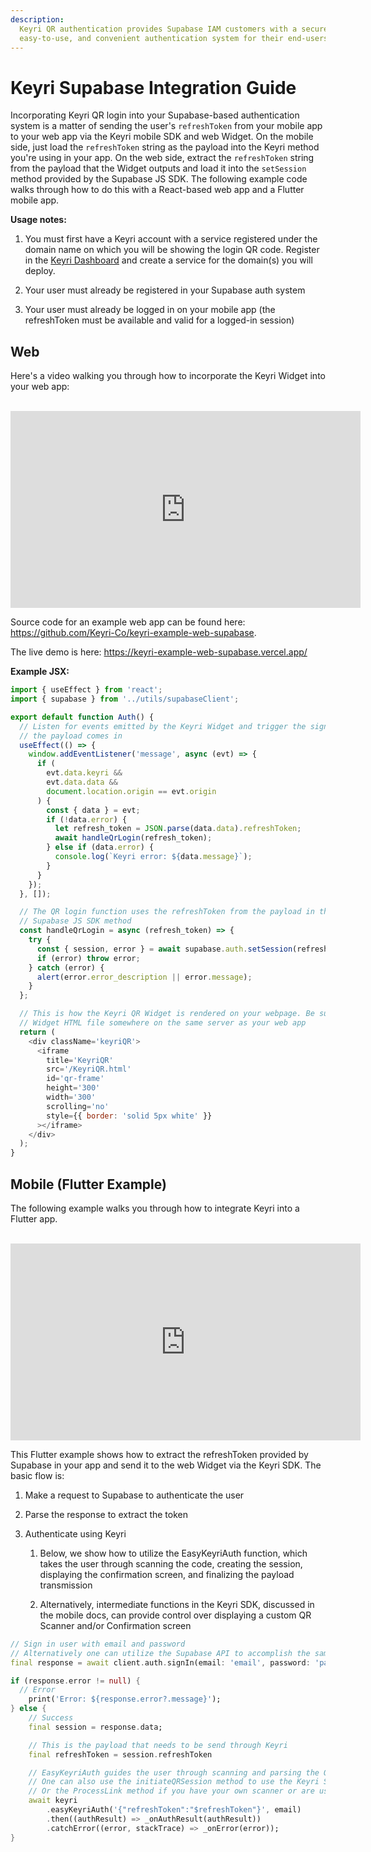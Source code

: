 ```yaml
---
description:
  Keyri QR authentication provides Supabase IAM customers with a secure,
  easy-to-use, and convenient authentication system for their end-users.
---
```


# Keyri Supabase Integration Guide

Incorporating Keyri QR login into your Supabase-based authentication system is a
matter of sending the user's `refreshToken` from your mobile app to your web app
via the Keyri mobile SDK and web Widget. On the mobile side, just load the
`refreshToken` string as the payload into the Keyri method you're using in your
app. On the web side, extract the `refreshToken` string from the payload that
the Widget outputs and load it into the `setSession` method provided by the
Supabase JS SDK. The following example code walks through how to do this with a
React-based web app and a Flutter mobile app.

**Usage notes:**

1.  You must first have a Keyri account with a service registered under the
    domain name on which you will be showing the login QR code. Register in the
    [Keyri Dashboard](https://app.keyri.com) and create a service for the
    domain(s) you will deploy.

2.  Your user must already be registered in your Supabase auth system

3.  Your user must already be logged in on your mobile app (the refreshToken
    must be available and valid for a logged-in session)

## Web

Here's a video walking you through how to incorporate the Keyri Widget into your
web app:

<br />

<iframe
  width='560'
  height='315'
  src='https://www.youtube.com/embed/jrjrcpc2PFQ'
  title='YouTube video player'
  frameborder='0'
  allow='accelerometer; autoplay; clipboard-write; encrypted-media; gyroscope; picture-in-picture'
  allowfullscreen
></iframe>

Source code for an example web app can be found here:
https://github.com/Keyri-Co/keyri-example-web-supabase.

The live demo is here: https://keyri-example-web-supabase.vercel.app/

**Example JSX:**

```javascript copy
import { useEffect } from 'react';
import { supabase } from '../utils/supabaseClient';

export default function Auth() {
  // Listen for events emitted by the Keyri Widget and trigger the signup function once
  // the payload comes in
  useEffect(() => {
    window.addEventListener('message', async (evt) => {
      if (
        evt.data.keyri &&
        evt.data.data &&
        document.location.origin == evt.origin
      ) {
        const { data } = evt;
        if (!data.error) {
          let refresh_token = JSON.parse(data.data).refreshToken;
          await handleQrLogin(refresh_token);
        } else if (data.error) {
          console.log(`Keyri error: ${data.message}`);
        }
      }
    });
  }, []);

  // The QR login function uses the refreshToken from the payload in the setSession
  // Supabase JS SDK method
  const handleQrLogin = async (refresh_token) => {
    try {
      const { session, error } = await supabase.auth.setSession(refresh_token);
      if (error) throw error;
    } catch (error) {
      alert(error.error_description || error.message);
    }
  };

  // This is how the Keyri QR Widget is rendered on your webpage. Be sure to include the
  // Widget HTML file somewhere on the same server as your web app
  return (
    <div className='keyriQR'>
      <iframe
        title='KeyriQR'
        src='/KeyriQR.html'
        id='qr-frame'
        height='300'
        width='300'
        scrolling='no'
        style={{ border: 'solid 5px white' }}
      ></iframe>
    </div>
  );
}

```

## Mobile (Flutter Example)

The following example walks you through how to integrate Keyri into a Flutter
app.

<br />
<iframe
  width='560'
  height='315'
  src='https://www.youtube.com/embed/oGMsSKyh6tc'
  title='YouTube video player'
  frameborder='0'
  allow='accelerometer; autoplay; clipboard-write; encrypted-media; gyroscope; picture-in-picture'
  allowfullscreen
></iframe>

This Flutter example shows how to extract the refreshToken provided by Supabase
in your app and send it to the web Widget via the Keyri SDK. The basic flow is:

1.  Make a request to Supabase to authenticate the user

2.  Parse the response to extract the token

3.  Authenticate using Keyri

    1.  Below, we show how to utilize the EasyKeyriAuth function, which takes
        the user through scanning the code, creating the session, displaying the
        confirmation screen, and finalizing the payload transmission

    2.  Alternatively, intermediate functions in the Keyri SDK, discussed in the
        mobile docs, can provide control over displaying a custom QR Scanner
        and/or Confirmation screen

```dart copy
// Sign in user with email and password
// Alternatively one can utilize the Supabase API to accomplish the same thing
final response = await client.auth.signIn(email: 'email', password: 'password');

if (response.error != null) {
  // Error
    print('Error: ${response.error?.message}');
} else {
    // Success
    final session = response.data;

    // This is the payload that needs to be send through Keyri
    final refreshToken = session.refreshToken

    // EasyKeyriAuth guides the user through scanning and parsing the QR, confirming the session, and configuring the payload
    // One can also use the initiateQRSession method to use the Keyri Scanner with a custom Confirmation screen
    // Or the ProcessLink method if you have your own scanner or are using deep linking
    await keyri
        .easyKeyriAuth('{"refreshToken":"$refreshToken"}', email)
        .then((authResult) => _onAuthResult(authResult))
        .catchError((error, stackTrace) => _onError(error));
}

```
